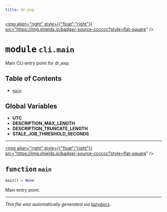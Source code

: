 ```yaml
---
title: dr_exp
---
```


<a href="https://github.com/drothermel/%24%7BREPO%7D/blob/main/src/dr_exp/cli/main.py"><img align="right" style={{"float":"right"}} src="https://img.shields.io/badge/-source-cccccc?style=flat-square" /></a>

# <kbd>module</kbd> `cli.main`
Main CLI entry point for dr_exp.


## Table of Contents
- [`main`](./dr_exp.cli.main#function-main)


**Global Variables**
---------------
- **UTC**
- **DESCRIPTION_MAX_LENGTH**
- **DESCRIPTION_TRUNCATE_LENGTH**
- **STALE_JOB_THRESHOLD_SECONDS**

---

<a href="https://github.com/drothermel/%24%7BREPO%7D/blob/main/src/dr_exp/cli/main.py#L765"><img align="right" style={{"float":"right"}} src="https://img.shields.io/badge/-source-cccccc?style=flat-square" /></a>

## <kbd>function</kbd> `main`

```python
main() → None
```

Main entry point.





---

_This file was automatically generated via [lazydocs](https://github.com/ml-tooling/lazydocs)._
